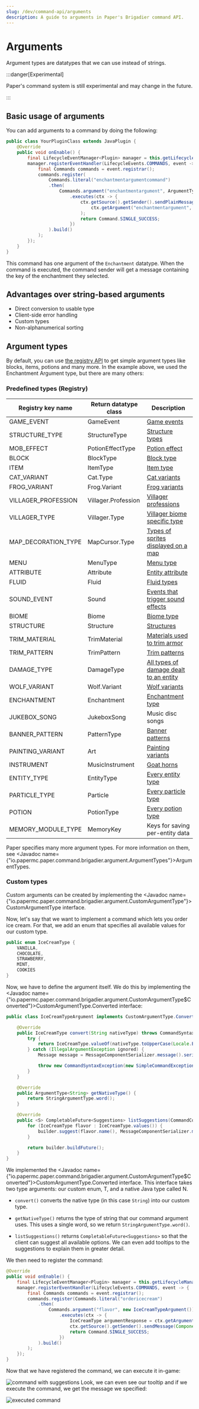 ---
slug: /dev/command-api/arguments
description: A guide to arguments in Paper's Brigadier command API.
---

# Arguments

Argument types are datatypes that we can use instead of strings.

:::danger[Experimental]

Paper's command system is still experimental and may change in the future.

:::

## Basic usage of arguments

You can add arguments to a command by doing the following:
```java title="YourPluginClass.java"
public class YourPluginClass extends JavaPlugin {
    @Override
    public void onEnable() {
        final LifecycleEventManager<Plugin> manager = this.getLifecycleManager();
        manager.registerEventHandler(LifecycleEvents.COMMANDS, event -> {
            final Commands commands = event.registrar();
            commands.register(
                Commands.literal("enchantmentargumentcommand")
                .then(
                    Commands.argument("enchantmentargument", ArgumentTypes.resource(RegistryKey.ENCHANTMENT))
                        .executes(ctx -> {
                            ctx.getSource().getSender().sendPlainMessage(
                                ctx.getArgument("enchantmentargument", Enchantment.class).getKey().toString()
                            );
                            return Command.SINGLE_SUCCESS;
                        })
                ).build()
            );
        });
    }
}
```

This command has one argument of the `Enchantment` datatype. When the command is executed, the command
sender will get a message containing the key of the enchantment they selected.

## Advantages over string-based arguments

- Direct conversion to usable type
- Client-side error handling
- Custom types
- Non-alphanumerical sorting

## Argument types

By default, you can use [the registry API](../registries) to get simple argument types like
blocks, items, potions and many more. In the example above, we used the Enchantment
Argument type, but there are many others:

### Predefined types (Registry)

| Registry key name   | Return datatype class | Description                                                                                 |
|---------------------|-----------------------|---------------------------------------------------------------------------------------------|
| GAME_EVENT          | GameEvent             | [Game events](https://minecraft.wiki/w/Sculk_Sensor#Vibration_frequencies)                  |
| STRUCTURE_TYPE      | StructureType         | [Structure types](https://minecraft.wiki/w/Structure#Overworld)                             |
| MOB_EFFECT          | PotionEffectType      | [Potion effect](https://minecraft.wiki/w/Effect#List)                                       |
| BLOCK               | BlockType             | [Block type](https://minecraft.wiki/w/Block#List_of_blocks)                                 |
| ITEM                | ItemType              | [Item type](https://minecraft.wiki/w/Item#List_of_items)                                    |
| CAT_VARIANT         | Cat.Type              | [Cat variants](https://minecraft.wiki/w/Cat#Appearance)                                     |
| FROG_VARIANT        | Frog.Variant          | [Frog variants](https://minecraft.wiki/w/Frog)                                              |
| VILLAGER_PROFESSION | Villager.Profession   | [Villager professions](https://minecraft.wiki/w/Villager#Professions)                       |
| VILLAGER_TYPE       | Villager.Type         | [Villager biome specific type](https://minecraft.wiki/w/Villager#Professions)               |
| MAP_DECORATION_TYPE | MapCursor.Type        | [Types of sprites displayed on a map](https://minecraft.wiki/w/Map#Map_icons)               |
| MENU                | MenuType              | [Menu type](https://minecraft.wiki/w/Minecraft_Wiki:Projects/wiki.vg_merge/Inventory)       |
| ATTRIBUTE           | Attribute             | [Entity attribute](https://minecraft.wiki/w/Attribute)                                      |
| FLUID               | Fluid                 | [Fluid types](https://minecraft.wiki/w/Fluid)                                               |
| SOUND_EVENT         | Sound                 | [Events that trigger sound effects](https://minecraft.wiki/w/Sounds.json#Sound_events)      |
| BIOME               | Biome                 | [Biome type](https://minecraft.wiki/w/Biome#Biome_types)                                    |
| STRUCTURE           | Structure             | [Structures](https://minecraft.wiki/w/Structure#Overworld)                                  |
| TRIM_MATERIAL       | TrimMaterial          | [Materials used to trim armor](https://minecraft.wiki/w/Smithing#Material)                  |
| TRIM_PATTERN        | TrimPattern           | [Trim patterns](https://minecraft.wiki/w/Smithing#Trimming)                                 |
| DAMAGE_TYPE         | DamageType            | [All types of damage dealt to an entity](https://minecraft.wiki/w/Damage_type)              |
| WOLF_VARIANT        | Wolf.Variant          | [Wolf variants](https://minecraft.wiki/w/Wolf#Variants)                                     |
| ENCHANTMENT         | Enchantment           | [Enchantment type](https://minecraft.wiki/w/Enchanting#Summary_of_enchantments)             |
| JUKEBOX_SONG        | JukeboxSong           | Music disc songs                                                                            |
| BANNER_PATTERN      | PatternType           | [Banner patterns](https://minecraft.wiki/w/Banner_Pattern#Variants)                         |
| PAINTING_VARIANT    | Art                   | [Painting variants](https://minecraft.wiki/w/Painting#Canvases)                             |
| INSTRUMENT          | MusicInstrument       | [Goat horns](https://minecraft.wiki/w/Goat_Horn#Playing)                                    |
| ENTITY_TYPE         | EntityType            | [Every entity type](https://minecraft.wiki/w/Entity#Types_of_entities)                      |
| PARTICLE_TYPE       | Particle              | [Every particle type](https://minecraft.wiki/w/Particles_(Java_Edition)#Types_of_particles) |
| POTION              | PotionType            | [Every potion type](https://minecraft.wiki/w/Potion#Effect_potions)                         |
| MEMORY_MODULE_TYPE  | MemoryKey             | Keys for saving per-entity data                                                             |

Paper specifies many more argument types. For more information on them, see <Javadoc name={"io.papermc.paper.command.brigadier.argument.ArgumentTypes"}>ArgumentTypes</Javadoc>.

### Custom types

Custom arguments can be created by implementing the <Javadoc name={"io.papermc.paper.command.brigadier.argument.CustomArgumentType"}>CustomArgumentType</Javadoc>
interface.

Now, let's say that we want to implement a command which lets you order ice cream. For that,
we add an enum that specifies all available values for our custom type.

```java title="IceCreamType.java"
public enum IceCreamType {
    VANILLA,
    CHOCOLATE,
    STRAWBERRY,
    MINT,
    COOKIES
}
```
Now, we have to define the argument itself. We do this by implementing the <Javadoc name={"io.papermc.paper.command.brigadier.argument.CustomArgumentType$Converted"}>CustomArgumentType.Converted</Javadoc> interface:

```java title="IceCreamTypeArgument.java"
public class IceCreamTypeArgument implements CustomArgumentType.Converted<IceCreamType, String> {

    @Override
    public IceCreamType convert(String nativeType) throws CommandSyntaxException {
        try {
            return IceCreamType.valueOf(nativeType.toUpperCase(Locale.ENGLISH));
        } catch (IllegalArgumentException ignored) {
            Message message = MessageComponentSerializer.message().serialize(Component.text("Invalid flavor %s!".formatted(nativeType), NamedTextColor.RED));

            throw new CommandSyntaxException(new SimpleCommandExceptionType(message), message);
        }
    }

    @Override
    public ArgumentType<String> getNativeType() {
        return StringArgumentType.word();
    }

    @Override
    public <S> CompletableFuture<Suggestions> listSuggestions(CommandContext<S> context, SuggestionsBuilder builder) {
        for (IceCreamType flavor : IceCreamType.values()) {
            builder.suggest(flavor.name(), MessageComponentSerializer.message().serialize(Component.text("look at this cool green tooltip!", NamedTextColor.GREEN)));
        }

        return builder.buildFuture();
    }
}
```

We implemented the <Javadoc name={"io.papermc.paper.command.brigadier.argument.CustomArgumentType$Converted"}>CustomArgumentType.Converted</Javadoc>
interface. This interface takes two type arguments: our custom enum, T, and a native Java type called N.

- `convert()` converts the native type (in this case `String`) into our custom type.

- `getNativeType()` returns the type of string that our command argument uses. This uses a single word, so we return `StringArgumentType.word()`.

- `listSuggestions()` returns `CompletableFuture<Suggestions>` so that the client
can suggest all available options. We can even add tooltips to the suggestions to explain them in greater
detail.

We then need to register the command:

```java title="TestPlugin.java"
@Override
public void onEnable() {
    final LifecycleEventManager<Plugin> manager = this.getLifecycleManager();
    manager.registerEventHandler(LifecycleEvents.COMMANDS, event -> {
        final Commands commands = event.registrar();
        commands.register(Commands.literal("ordericecream")
            .then(
                Commands.argument("flavor", new IceCreamTypeArgument())
                    .executes(ctx -> {
                        IceCreamType argumentResponse = ctx.getArgument("flavor", IceCreamType.class);
                        ctx.getSource().getSender().sendMessage(Component.text("You ordered: " + argumentResponse));
                        return Command.SINGLE_SUCCESS;
                    })
            ).build()
        );
    });
}
```

Now that we have registered the command, we can execute it in-game:

![command with suggestions](./assets/icecreamargument.gif)
Look, we can even see our tooltip and if we execute the command, we get the message we specified:

![executed command](./assets/command-executed.gif)
